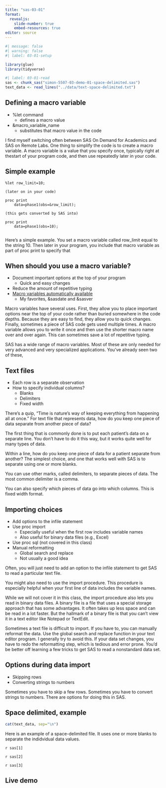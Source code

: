 ```yaml
---
title: "sas-03-01"
format: 
  revealjs:
    slide-number: true
    embed-resources: true
editor: source
---
```


```r
#| message: false
#| warning: false
#| label: 03-01-setup

library(glue)
library(tidyverse)
```

```r
#| label: 03-01-read
sas <- chunk_sas("simon-5507-03-demo-01-space-delimited.sas")
text_data <- read_lines("../data/text-space-delimited.txt")
```

## Defining a macro variable

-   %let command
    -   defines a macro value
-   &macro_variable_name
    -   substitutes that macro value in the code

::: notes

I find myself switching often between SAS On Demand for Academics and SAS on Remote Labs. One thing to simplify the code is to create a macro variable. A macro variable is a value that you specify once, typically right at thestart of your program code, and then use repeatedly later in your code.

:::

## Simple example

```{}
%let row_limit=10;

(later on in your code)

proc print
    data=phase1(obs=&row_limit);
    
(this gets converted by SAS into)

proc print
    data=phase1(obs=10);
    
```

::: notes

Here's a simple example. You set a macro variable called row_limit equal to the string 10. Then later in your program, you include that macro variable as part of proc print to specify that 

:::

## When should you use a macro variable?

-   Document important options at the top of your program
    -   Quick and easy changes
-   Reduce the amount of repetitive typing
-   [Macro variables automatically available][ref-sas-nodate]
    -   My favorites, &sasdate and &sasver

[ref-sas-nodate]: https://documentation.sas.com/doc/en/pgmsascdc/9.4_3.5/mcrolref/p14ym6slnzfstzn1t9yp5v31ijis.htm

::: notes

Macro variables have several uses. First, they allow you to place important options near the top of your code rather than buried somewhere in the code depths. Because they are easy to find, they allow you to quick changes. Finally, sometimes a piece of SAS code gets used multiple times. A macro variable allows you to write it once and then use the shorter macro name over and over again. This can sometimes save a lot of repetitive typing.

SAS has a wide range of macro variables. Most of these are only needed for very advanced and very specialized applications. You've already seen two of these,

:::

## Text files

-   Each row is a separate observation
-   How to specify individual columns?
    -   Blanks
    -   Delimiters
    -   Fixed width
    
::: notes

There's a quip, "Time is nature's way of keeping everything from happening all at once." For text file that represents data, how do you keep one piece of data separate from another piece of data?

The first thing that is commonly done is to put each patient's data on a separate line. You don't have to do it this way, but it works quite well for many types of data.

Within a line, how do you keep one piece of data for a patient separate from another? The simplest choice, and one that works well with SAS is to separate using one or more blanks.

You can use other marks, called delimiters, to separate pieces of data. The most common delimiter is a comma.

You can also specify which pieces of data go into which columns. This is fixed width format.

:::

## Importing choices

-   Add options to the infile statement
-   Use proc import
    -   Especially useful when the first row includes variable names
    -   Also useful for binary data files (e.g., Excel)
-   Use proc sql (not covered in this class)
-   Manual reformatting
    -    Global search and replace
    -    Not usually a good idea
    
::: notes

Often, you will just need to add an option to the infile statement to get SAS to read a particular text file.

You might also need to use the import procedure. This procedure is especially helpful when your first line of data includes the variable names.

While we will not cover it in this class, the import procedure also lets you read in binary data files. A binary file is a file that uses a special storage approach that has some advantages. It often takes up less space and can be read in a lot faster. But the hallmark of a binary file is that you can't view it in a text editor like Notepad or TextEdit.

Sometimes a text file is difficult to import. If you have to, you can manually reformat the data. Use the global search and replace function in your text editor program. I generally try to avoid this. If your data set changes, you have to redo the reformatting step, which is tedious and error prone. You'd be better off learning a few tricks to get SAS to read a nonstandard data set.

:::

## Options during data import

-   Skipping rows
-   Converting strings to numbers

::: notes

Sometimes you have to skip a few rows. Sometimes you have to convert strings to numbers. There are options for doing this in SAS.

:::

## Space delimited, example

```r
cat(text_data, sep="\n")
```

::: notes

Here is an example of a space-delimited file. It uses one or more blanks to separate the indidvidual data values. 

:::

`r sas[1]`

`r sas[2]`

`r sas[3]`

## Live demo